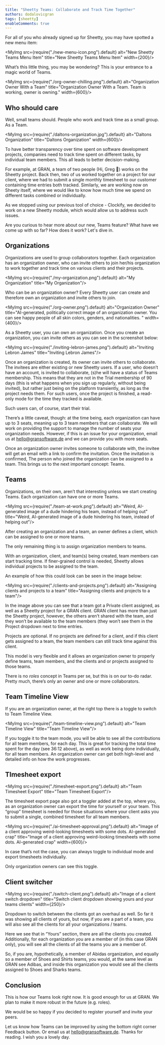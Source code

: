 ```yaml
---
title: "Sheetty Teams: Collaborate and Track Time Together"
authors: dodalovicgran
tags: [sheetty]
enableComments: true
---
```



For all of you who already signed up for Sheetty, you may have spotted a new menu item:

<MyImg src={require("./new-menu-icon.png").default} alt="New Sheetty Teams Menu Item"
       title="New Sheetty Teams Menu Item" width={200}/>

What’s this little thing, you may be wondering? This is your entrance to a magic world of Teams.

<MyImg src={require("./org-owner-chilling.png").default} alt="Organization Owner With a Team"
       title="Organization Owner With a Team. Team is working, owner is owning." width={600}/>

<!--truncate-->

## Who should care

Well, small teams should. People who work and track time as a small group. As a Team.

<MyImg src={require("./daltons-organization.jpg").default} alt="Daltons Organization"
       title="Daltons Organization" width={600}/>

To have better transparency over time spent on software development projects, companies need to track time spent on different tasks, by individual team members. This all leads to better decision-making.

For example, at GRAN, a team of two people (Hi, Greg 👋) works on the Sheetty project. Back then, two of us worked together on a project for our client, where we had to submit a single monthly timesheet to our customer containing time entries both tracked. Similarly, we are working now on Sheety itself, where we would like to know how much time we spend on different tasks combined or individually.

As we stopped using our previous tool of choice - Clockify, we decided to work on a new Sheetty module, which would allow us to address such issues.

Are you curious to hear more about our new, Teams feature? What have we come up with so far?  How does it work? Let's dive in.

## Organizations

Organizations are used to group collaborators together. Each organization has an organization owner, who can invite others to join her/his organization to work together and track time on various clients and their projects.

<MyImg src={require("./my-organization.png").default} alt="My Organization"
       title="My Organization"/>

Who can be an organization owner? Every Sheetty user can create and therefore own an organization and invite others to join.

<MyImg src={require("./org-owner.png").default} alt="Organization Owner"
       title="AI-generated, politically correct image of an organization owner. You can see happy people of all skin colors, genders, and nationalities. " width={400}/>

As a Sheetty user, you can own an organization. Once you create an organization, you can invite others as you can see in the screenshot below:

<MyImg src={require("./inviting-lebron-james.png").default} alt="Inviting Lebron James"
       title="Inviting Lebron James"/>

Once an organization is created, its owner can invite others to collaborate. The invitees are either existing or new Sheetty users. If a user, who doesn’t have an account, is invited to collaborate, (s)he will have a status of Teams membership. This means that they are not in the Trial membership of 90 days (this is what happens when you sign up regularly, without being invited), but rather just being on the platform transiently, as long as the project needs them. For such users, once the project is finished, a read-only mode for the time they tracked is available.

Such users can, of course, start their trial.

There’s a little caveat, though: at the time being, each organization can have up to 3 seats, meaning up to 3 team members that can collaborate. We will work on providing the support to manage the number of seats your organization needs. However, if this is an issue for your organization, email us at hello@gransoftware.de and we can provide you with more seats.

Once an organization owner invites someone to collaborate with, the invitee will get an email with a link to confirm the invitation. Once the invitation is confirmed, The person who joined the organization can be assigned to а team. This brings us to the next important concept: Teams.

## Teams

Organizations, on their own, aren’t that interesting unless we start creating Teams. Each organization can have one or more Teams.

<MyImg src={require("./team-at-work.png").default} alt="Weird, AI-generated image of a dude hindering his team, instead of helping out"
       title="Weird, AI-generated image of a dude hindering his team, instead of helping out"/>

After creating an organization and a team, an owner defines a client, which can be assigned to one or more teams.


The only remaining thing is to assign organization members to teams.

With an organization, client, and team(s) being created, team members can start tracking time. If finer-grained control is needed, Sheetty allows individual projects to be assigned to the team.

An example of how this could look can be seen in the image below:

<MyImg src={require("./clients-and-projects.png").default} alt="Assigning clients and projects to a team" title="Assigning clients and projects to a team"/>

In the image above you can see that a team got a Private client assigned, as well as a Sheetty project for a GRAN client. GRAN client has more than just the Sheetty project, however, the others aren’t shared with the team, and they won’t be available to the team members (they won’t see them in the Project dropdown next to time entries.

Projects are optional. If no projects are defined for a client, and if this client gets assigned to a team,  the team members can still track time against this client.

This model is very flexible and it allows an organization owner to properly define teams, team members, and the clients and or projects assigned to those teams.

There is no *roles* concept in Teams per se, but this is on our to-do radar. Pretty much, there’s only an owner and one or more collaborators.

## Team Timeline View

If you are an organization owner, at the right top there is a toggle to switch to Team Timeline View.

<MyImg src={require("./team-timeline-view.png").default} alt="Team Timeline View" title="Team Timeline View"/>

If you toggle it to the team mode, you will be able to see all the contributions for all team members, for each day. This is great for tracking the total time spent for the day (see 36:12 above), as well as work being done individually, for all team members. An organization owner can get both high-level and detailed info on how the work progresses.

## TImesheet export

<MyImg src={require("./timesheet-export.png").default} alt="Team Timesheet Export" title="Team Timesheet Export"/>

The timesheet export page also got a toggler added at the top, where you, as an organization owner can export the time for yourself or your team. This “group” timesheet is needed for those situations where your client asks you to submit a single, combined timesheet for all team members.

<MyImg src={require("./ai-timesheet-approval.png").default} alt="Image of a client approving weird-looking timesheets with some dots. AI-generated crap" title="Image of a client approving weird-looking timesheets with some dots. AI-generated crap" width={600}/>

In case that’s not the case, you can always toggle to individual mode and export timesheets individually.

Only organization owners can see this toggle.

## Client switcher

<MyImg src={require("./switch-client.png").default} alt="Image of a client switch dropdown" title="Switch client dropdown showing yours and your teams clients" width={250}/>

Dropdown to switch between the clients got an overhaul as well. So far it was showing all clients of yours, but now, if you are a part of a team, you will also see all the clients for all your organizations / teams.

Here we see that in “Yours” section, there are all the clients you created. Additionally, for each organization you are a member of (in this case GRAN only), you will see all the clients of all the teams you are a member of.

So, if you are, hypothetically, a member of Abidas organization, and equally so a member of Shoes and Shirts teams, you would, at the same level as GRAN see Adibas, and inside this organization you would see all the clients assigned to Shoes and Sharks teams.

## Conclusion

This is how our Teams look right now. It is good enough for us at GRAN. We plan to make it more robust in the future (e.g. roles).

We would be so happy if you decided to register yourself and invite your peers.

Let us know how Teams can be improved by using the bottom right corner Feedback button. Or email us at hello@gransoftware.de.
Thanks for reading. I wish you a lovely day.

